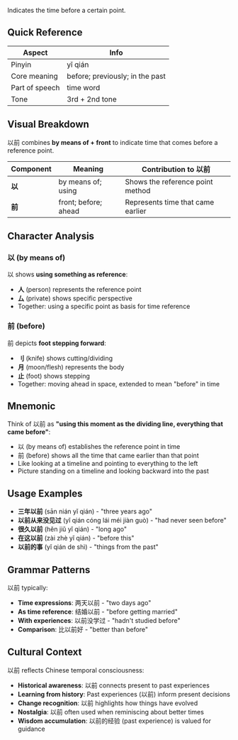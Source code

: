Indicates the time before a certain point.

## Quick Reference

| Aspect         | Info                            |
| -------------- | ------------------------------- |
| Pinyin         | yǐ qián                         |
| Core meaning   | before; previously; in the past |
| Part of speech | time word                       |
| Tone           | 3rd + 2nd tone                  |

## Visual Breakdown

以前 combines **by means of + front** to indicate time that comes before a reference point.

| Component | Meaning              | Contribution to 以前              |
| --------- | -------------------- | --------------------------------- |
| **以**    | by means of; using   | Shows the reference point method  |
| **前**    | front; before; ahead | Represents time that came earlier |

## Character Analysis

### 以 (by means of)

以 shows **using something as reference**:

- **人** (person) represents the reference point
- **厶** (private) shows specific perspective
- Together: using a specific point as basis for time reference

### 前 (before)

前 depicts **foot stepping forward**:

- **刂** (knife) shows cutting/dividing
- **月** (moon/flesh) represents the body
- **止** (foot) shows stepping
- Together: moving ahead in space, extended to mean "before" in time

## Mnemonic

Think of 以前 as **"using this moment as the dividing line, everything that came before"**:

- 以 (by means of) establishes the reference point in time
- 前 (before) shows all the time that came earlier than that point
- Like looking at a timeline and pointing to everything to the left
- Picture standing on a timeline and looking backward into the past

## Usage Examples

- **三年以前** (sān nián yǐ qián) - "three years ago"
- **以前从来没见过** (yǐ qián cóng lái méi jiàn guò) - "had never seen before"
- **很久以前** (hěn jiǔ yǐ qián) - "long ago"
- **在这以前** (zài zhè yǐ qián) - "before this"
- **以前的事** (yǐ qián de shì) - "things from the past"

## Grammar Patterns

以前 typically:

- **Time expressions**: 两天以前 - "two days ago"
- **As time reference**: 结婚以前 - "before getting married"
- **With experiences**: 以前没学过 - "hadn't studied before"
- **Comparison**: 比以前好 - "better than before"

## Cultural Context

以前 reflects Chinese temporal consciousness:

- **Historical awareness**: 以前 connects present to past experiences
- **Learning from history**: Past experiences (以前) inform present decisions
- **Change recognition**: 以前 highlights how things have evolved
- **Nostalgia**: 以前 often used when reminiscing about better times
- **Wisdom accumulation**: 以前的经验 (past experience) is valued for guidance
